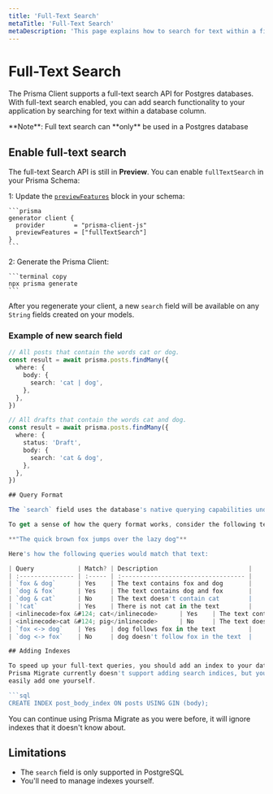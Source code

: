 ```yaml
---
title: 'Full-Text Search'
metaTitle: 'Full-Text Search'
metaDescription: 'This page explains how to search for text within a field.'
---
```


# Full-Text Search

The Prisma Client supports a full-text search API for Postgres databases. With full-text search enabled, you can add search functionality to your application by searching for text within a database column.

<Admonition type="info">
  **Note**: Full text search can **only** be used in a Postgres database
</Admonition>

## Enable full-text search

The full-text Search API is still in **Preview**. You can enable `fullTextSearch` in your Prisma Schema:

1: Update the [`previewFeatures`](../preview-features) block in your schema:

    ```prisma
    generator client {
      provider        = "prisma-client-js"
      previewFeatures = ["fullTextSearch"]
    }
    ```

2: Generate the Prisma Client:

    ```terminal copy
    npx prisma generate
    ```

After you regenerate your client, a new `search` field will be available on any `String` fields created on your models.

### Example of new <inlinecode>search</inlinecode> field

````ts
// All posts that contain the words cat or dog.
const result = await prisma.posts.findMany({
  where: {
    body: {
      search: 'cat | dog',
    },
  },
})

// All drafts that contain the words cat and dog.
const result = await prisma.posts.findMany({
  where: {
    status: 'Draft',
    body: {
      search: 'cat & dog',
    },
  },
})

## Query Format

The `search` field uses the database's native querying capabilities under the hood. This means that the Prisma Client [supports what the database supports](https://www.postgresql.org/docs/12/functions-textsearch.html).

To get a sense of how the query format works, consider the following text:

**"The quick brown fox jumps over the lazy dog"**

Here's how the following queries would match that text:

| Query            | Match? | Description                         |
| :--------------- | :----- | :---------------------------------- |
| `fox & dog`      | Yes    | The text contains fox and dog       |
| `dog & fox`      | Yes    | The text contains dog and fox       |
| `dog & cat`      | No     | The text doesn't contain cat        |
| `!cat`           | Yes    | There is not cat in the text        |
| <inlinecode>fox &#124; cat</inlinecode>      | Yes    | The text contains fox or cat        |
| <inlinecode>cat &#124; pig</inlinecode>      | No     | The text doesn't contain cat or pig |
| `fox <-> dog`    | Yes    | dog follows fox in the text         |
| `dog <-> fox`    | No     | dog doesn't follow fox in the text  |

## Adding Indexes

To speed up your full-text queries, you should add an index to your database.
Prisma Migrate currently doesn't support adding search indices, but you can
easily add one yourself.

```sql
CREATE INDEX post_body_index ON posts USING GIN (body);
````

You can continue using Prisma Migrate as you were before, it will ignore indexes
that it doesn't know about.

## Limitations

- The `search` field is only supported in PostgreSQL
- You'll need to manage indexes yourself.
